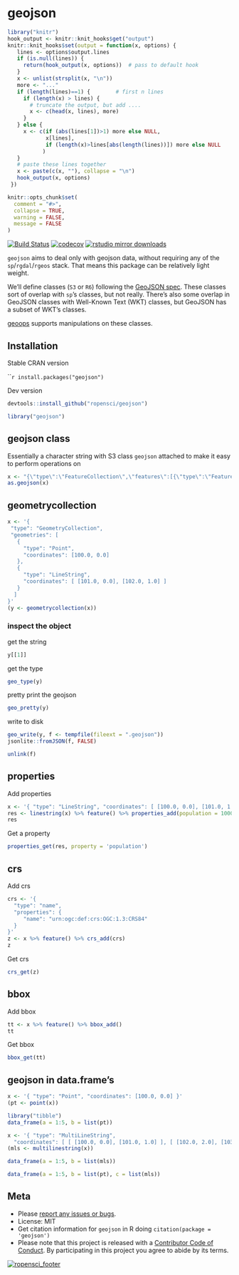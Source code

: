 geojson
=======

```r
library("knitr")
hook_output <- knitr::knit_hooks$get("output")
knitr::knit_hooks$set(output = function(x, options) {
   lines <- options$output.lines
   if (is.null(lines)) {
     return(hook_output(x, options))  # pass to default hook
   }
   x <- unlist(strsplit(x, "\n"))
   more <- "..."
   if (length(lines)==1) {        # first n lines
     if (length(x) > lines) {
       # truncate the output, but add ....
       x <- c(head(x, lines), more)
     }
   } else {
     x <- c(if (abs(lines[1])>1) more else NULL,
            x[lines],
            if (length(x)>lines[abs(length(lines))]) more else NULL
           )
   }
   # paste these lines together
   x <- paste(c(x, ""), collapse = "\n")
   hook_output(x, options)
 })

knitr::opts_chunk$set(
  comment = "#>",
  collapse = TRUE,
  warning = FALSE,
  message = FALSE
)
```

[![Build Status](https://travis-ci.org/ropensci/geojson.svg?branch=master)](https://travis-ci.org/ropensci/geojson)
[![codecov](https://codecov.io/gh/ropensci/geojson/branch/master/graph/badge.svg)](https://codecov.io/gh/ropensci/geojson)
[![rstudio mirror downloads](http://cranlogs.r-pkg.org/badges/geojson)](https://github.com/metacran/cranlogs.app)

`geojson` aims to deal only with geojson data, without requiring any of the 
`sp`/`rgdal`/`rgeos` stack.  That means this package can be relatively light weight.

We'll define classes (`S3` or `R6`) following the [GeoJSON spec][geojsonspec]. These 
classes sort of overlap with `sp`'s classes, but not really. There's also some 
overlap in GeoJSON classes with Well-Known Text (WKT) classes, but GeoJSON has a 
subset of WKT's classes.

[geoops](https://github.com/ropenscilabs/geoops) supports manipulations on 
these classes.

## Installation

Stable CRAN version

`````r
install.packages("geojson")
```

Dev version

```r
devtools::install_github("ropensci/geojson")
```

```r
library("geojson")
```

## geojson class

Essentially a character string with S3 class `geojson` attached to make it 
easy to perform operations on

```r
x <- "{\"type\":\"FeatureCollection\",\"features\":[{\"type\":\"Feature\",\"geometry\":{\"type\":\"Point\",\"coordinates\":[-99.74,32.45]},\"properties\":{}}]}"
as.geojson(x)
```

## geometrycollection

```r
x <- '{
 "type": "GeometryCollection",
 "geometries": [
   {
     "type": "Point",
     "coordinates": [100.0, 0.0]
   },
   {
     "type": "LineString",
     "coordinates": [ [101.0, 0.0], [102.0, 1.0] ]
   }
  ]
}'
(y <- geometrycollection(x))
```

### inspect the object

get the string

```r
y[[1]]
```

get the type

```r
geo_type(y)
```

pretty print the geojson

```r
geo_pretty(y)
```

write to disk

```r
geo_write(y, f <- tempfile(fileext = ".geojson"))
jsonlite::fromJSON(f, FALSE)
```

```r
unlink(f)
```

## properties

Add properties

```r
x <- '{ "type": "LineString", "coordinates": [ [100.0, 0.0], [101.0, 1.0] ]}'
res <- linestring(x) %>% feature() %>% properties_add(population = 1000)
res
```

Get a property

```r
properties_get(res, property = 'population')
```

## crs

Add crs

```r
crs <- '{
  "type": "name",
  "properties": {
     "name": "urn:ogc:def:crs:OGC:1.3:CRS84"
  }
}'
z <- x %>% feature() %>% crs_add(crs)
z
```

Get crs

```r
crs_get(z)
```

## bbox

Add bbox

```r
tt <- x %>% feature() %>% bbox_add()
tt
```

Get bbox

```r
bbox_get(tt)
```


## geojson in data.frame's

```r
x <- '{ "type": "Point", "coordinates": [100.0, 0.0] }'
(pt <- point(x))
```

```r
library("tibble")
data_frame(a = 1:5, b = list(pt))
```

```r
x <- '{ "type": "MultiLineString",
  "coordinates": [ [ [100.0, 0.0], [101.0, 1.0] ], [ [102.0, 2.0], [103.0, 3.0] ] ] }'
(mls <- multilinestring(x))
```

```r
data_frame(a = 1:5, b = list(mls))
```

```r
data_frame(a = 1:5, b = list(pt), c = list(mls))
```


## Meta

* Please [report any issues or bugs](https://github.com/ropensci/geojson/issues).
* License: MIT
* Get citation information for `geojson` in R doing `citation(package = 'geojson')`
* Please note that this project is released with a [Contributor Code of Conduct](CONDUCT.md). 
By participating in this project you agree to abide by its terms.

[![ropensci_footer](http://ropensci.org/public_images/github_footer.png)](http://ropensci.org)

[geojsonspec]: http://geojson.org/geojson-spec.html
[jqr]: https://github.com/ropensci/jqr
[jq]: https://github.com/stedolan/jq
